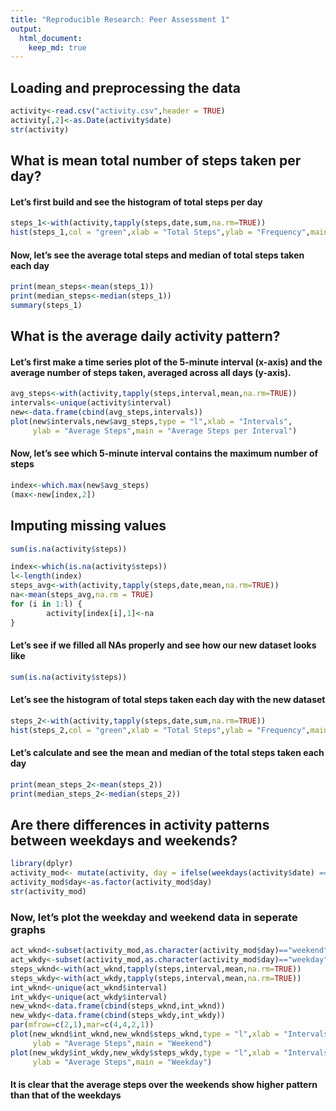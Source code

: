 ```yaml
---
title: "Reproducible Research: Peer Assessment 1"
output: 
  html_document:
    keep_md: true
---
```

## Loading and preprocessing the data

```r
activity<-read.csv("activity.csv",header = TRUE)
activity[,2]<-as.Date(activity$date)
str(activity)
```


## What is mean total number of steps taken per day?
#### Let’s first build and see the histogram of total steps per day
```r
steps_1<-with(activity,tapply(steps,date,sum,na.rm=TRUE))
hist(steps_1,col = "green",xlab = "Total Steps",ylab = "Frequency",main = "Total Number of Steps per Day")
```
#### Now, let’s see the average total steps and median of total steps taken each day
```r
print(mean_steps<-mean(steps_1))
print(median_steps<-median(steps_1))
summary(steps_1)
```

## What is the average daily activity pattern?
#### Let’s first make a time series plot of the 5-minute interval (x-axis) and the average number of steps taken, averaged across all days (y-axis).
```r
avg_steps<-with(activity,tapply(steps,interval,mean,na.rm=TRUE))
intervals<-unique(activity$interval)
new<-data.frame(cbind(avg_steps,intervals))
plot(new$intervals,new$avg_steps,type = "l",xlab = "Intervals",
     ylab = "Average Steps",main = "Average Steps per Interval")
```
#### Now, let’s see which 5-minute interval contains the maximum number of steps
```r
index<-which.max(new$avg_steps)
(max<-new[index,2])
```

## Imputing missing values
```r
sum(is.na(activity$steps))
```
```r
index<-which(is.na(activity$steps))
l<-length(index)
steps_avg<-with(activity,tapply(steps,date,mean,na.rm=TRUE))
na<-mean(steps_avg,na.rm = TRUE)
for (i in 1:l) {
        activity[index[i],1]<-na
}
```
#### Let’s see if we filled all NAs properly and see how our new dataset looks like
```r
sum(is.na(activity$steps))
```
#### Let’s see the histogram of total steps taken each day with the new dataset
```r
steps_2<-with(activity,tapply(steps,date,sum,na.rm=TRUE))
hist(steps_2,col = "green",xlab = "Total Steps",ylab = "Frequency",main = "Total Number of Steps per Day")
```
#### Let’s calculate and see the mean and median of the total steps taken each day
```r
print(mean_steps_2<-mean(steps_2))
print(median_steps_2<-median(steps_2))
```


## Are there differences in activity patterns between weekdays and weekends?
```r
library(dplyr)
activity_mod<- mutate(activity, day = ifelse(weekdays(activity$date) == "Saturday" | weekdays(activity$date) == "Sunday", "weekend", "weekday"))
activity_mod$day<-as.factor(activity_mod$day)
str(activity_mod)
```


### Now, let’s plot the weekday and weekend data in seperate graphs
```r
act_wknd<-subset(activity_mod,as.character(activity_mod$day)=="weekend")
act_wkdy<-subset(activity_mod,as.character(activity_mod$day)=="weekday")
steps_wknd<-with(act_wknd,tapply(steps,interval,mean,na.rm=TRUE))
steps_wkdy<-with(act_wkdy,tapply(steps,interval,mean,na.rm=TRUE))
int_wknd<-unique(act_wknd$interval)
int_wkdy<-unique(act_wkdy$interval)
new_wknd<-data.frame(cbind(steps_wknd,int_wknd))
new_wkdy<-data.frame(cbind(steps_wkdy,int_wkdy))
par(mfrow=c(2,1),mar=c(4,4,2,1))
plot(new_wknd$int_wknd,new_wknd$steps_wknd,type = "l",xlab = "Intervals",
     ylab = "Average Steps",main = "Weekend")
plot(new_wkdy$int_wkdy,new_wkdy$steps_wkdy,type = "l",xlab = "Intervals",
     ylab = "Average Steps",main = "Weekday")
```

#### It is clear that the average steps over the weekends show higher pattern than that of the weekdays